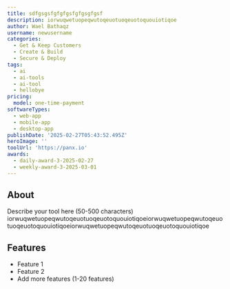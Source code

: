 ```yaml
---
title: sdfgsgsfgfgfgsfgfgsgfgsf
description: iorwuqwetuopeqwutoqeuotuoqeuotoquouiotiqoe
author: Wael Bathaqz
username: newusername
categories:
  - Get & Keep Customers
  - Create & Build
  - Secure & Deploy
tags:
  - ai
  - ai-tools
  - ai-tool
  - hellobye
pricing:
  model: one-time-payment
softwareTypes:
  - web-app
  - mobile-app
  - desktop-app
publishDate: '2025-02-27T05:43:52.495Z'
heroImage: ''
toolUrl: 'https://panx.io'
awards:
  - daily-award-3-2025-02-27
  - weekly-award-3-2025-03-01
---
```

## About
Describe your tool here (50-500 characters)
iorwuqwetuopeqwutoqeuotuoqeuotoquouiotiqoeiorwuqwetuopeqwutoqeuotuoqeuotoquouiotiqoeiorwuqwetuopeqwutoqeuotuoqeuotoquouiotiqoe

## Features
- Feature 1
- Feature 2
- Add more features (1-20 features)
